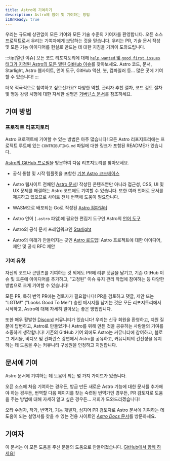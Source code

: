 ```yaml
---
title: Astro에 기여하기
description: Astro에 참여 및 기여하는 방법
i18nReady: true
---
```


우리는 규모에 상관없이 모든 기여와 모든 기술 수준의 기여자를 환영합니다. 오픈 소스 프로젝트로서 우리는 기여자에게 보답하는 것을 믿습니다. 우리는 PR, 기술 문서 작성 및 모든 기능 아이디어를 현실로 만드는 데 대한 지침을 기꺼이 도와드립니다.

:::tip[열린 이슈]
모든 코드 리포지토리에 대해 [`help wanted` 및 `good first issues` 태그가 지정된 Astro의 모든 열린 GitHub 이슈](https://github.com/search?q=org%3Awithastro+label%3A%22good+first+issue%22%2C%22help+wanted%22%2C+state%3Aopen&type=issues)를 찾아보세요. Astro 코드, 문서, Starlight, Astro 웹사이트, 언어 도구, GitHub 액션, 봇, 컴파일러 등... 많은 곳에 기여할 수 있습니다!
:::

더욱 적극적으로 참여하고 싶으신가요? 다양한 역할, 관리자 추천 절차, 코드 검토 절차 및 행동 강령 시행에 대한 자세한 설명은 [거버넌스 문서](https://github.com/withastro/.github/blob/main/GOVERNANCE.md)를 참조하세요.

## 기여 방법

### 프로젝트 리포지토리

Astro 프로젝트에 기여할 수 있는 방법은 아주 많습니다! 모든 Astro 리포지토리에는 프로젝트 루트에 있는 `CONTRIBUTING.md` 파일에 대한 링크가 포함된 README가 있습니다.

[Astro의 GitHub 프로필](https://github.com/withastro)을 방문하여 다음 리포지토리를 찾아보세요.

- 공식 통합 및 시작 템플릿을 포함한 [기본 Astro 코드베이스](https://github.com/withastro/astro)

- Astro 웹사이트 전체인 [Astro 문서](https://github.com/withastro/docs)! 작성된 콘텐츠뿐만 아니라 접근성, CSS, UI 및 UX 문제를 해결하는 Astro 코드에도 기여할 수 있습니다. 또한 여러 언어로 문서를 제공하고 있으므로 사이트 전체 번역에 도움이 필요합니다.

- WASM으로 배포되는 Go로 작성된 [Astro 컴파일러](https://github.com/withastro/compiler)

- Astro 언어 (`.astro` 파일)에 필요한 편집기 도구인 Astro의 [언어 도구](https://github.com/withastro/language-tools)

- Astro의 공식 문서 프레임워크인 [Starlight](https://github.com/withastro/starlight)

- Astro의 미래가 만들어지는 곳인 [Astro 로드맵](https://github.com/withastro/roadmap)! Astro 프로젝트에 대한 아이디어, 제안 및 공식 RFC 제안

### 기여 유형

자신의 코드나 콘텐츠를 기여하는 것 외에도 PR에 리뷰 댓글을 남기고, 기존 GitHub 이슈 및 토론에 아이디어를 추가하고, "고정된" 이슈 유지 관리 작업에 참여하는 등 다양한 방법으로 크게 기여할 수 있습니다!

모든 PR, 특히 번역 PR에는 검토자가 필요합니다! PR을 검토하고 댓글, 제안 또는 "LGTM!" ("Looks Good To Me!") 승인 메시지를 남기는 것은 모든 리포지토리에서 시작하고, Astro에 대해 자세히 알아보는 좋은 방법입니다.

또한 매우 활발한 [Discord](https://astro.build/chat) 커뮤니티가 있습니다! 우리는 신규 회원을 환영하고, 지원 질문에 답변하고, Astro로 만들었거나 Astro를 위해 만든 것을 공유하는 사람들의 기여를 소중하게 생각합니다! 기존의 GitHub 기여 외에도 Astro는 커뮤니티에 참여하고, 블로그 게시물, 비디오 및 컨퍼런스 강연에서 Astro를 공유하고, 커뮤니티의 건전성을 유지하는 데 도움을 주는 커뮤니티 구성원을 인정하고 지원합니다.

## 문서에 기여

Astro 문서에 기여하는 데 도움이 되는 몇 가지 가이드가 있습니다.

오픈 소스에 처음 기여하는 경우든, 방금 만든 새로운 Astro 기능에 대한 문서를 추가해야 하는 경우든, 번역할 다음 페이지를 찾는 숙련된 번역가인 경우든, PR 검토자로 도움을 주는 방법에 대해 자세히 알고 싶은 경우든... 저희가 도와드리겠습니다!

오타 수정자, 작가, 번역가, 기능 개발자, 심지어 PR 검토자로 Astro 문서에 기여하는 데 도움이 되는 설명서를 찾을 수 있는 전용 사이트인 [*Astro Docs* 문서](https://contribute.docs.astro.build)를 방문하세요.

## 기여자

이 문서는 이 모든 도움을 주신 분들의 도움으로 만들어졌습니다. [GitHub에서 함께 하세요!](https://github.com/withastro/docs)

<ContributorList />
